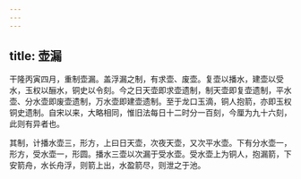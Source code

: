 ```yaml
---
---
---
```

title: 壶漏
---



干隆丙寅四月，重制壶漏。盖浮漏之制，有求壶、废壶。复壶以播水，建壶以受水，玉权以酾水，铜史以令刻。今之日天壶即求壶遗制，制天壶即复壶遗制，平水壶、分水壶即废壶遗制，万水壶即建壶遗制。至于龙口玉滴，铜人抱箭，亦即玉权铜史遗制。自宋以来，大略相同，惟旧法每日十二时分一百刻，今厘为九十六刻，此则有异者也。

其制，计播水壶三，形方，上曰日天壶，次夜天壶，又次平水壶。下有分水壶一，形方，受水壶一，形圆。播水三壶以次漏于受水壶。受水壶上为铜人，抱漏箭，下安箭舟，水长舟浮，则箭上出，水盈箭尽，则泄之于池。